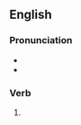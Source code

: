 ==English==

===Pronunciation===
* {{IPA|kənˈvɒlvd|lang=en}}
* {{hyphenation|con|volved|lang=en}}

===Verb===
{{head|en|verb form}}

# {{en-past of|convolve}}